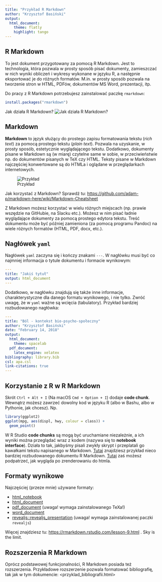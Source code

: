 ```yaml
---
title: "Przykład R Markdown"
author: "Krzysztof Basiński"
output: 
  html_document:
    theme: flatly
    highlight: tango
---
```


## R Markdown

To jest dokument przygotowany za pomocą R Markdown. Jest to technologia, która pozwala w prosty sposób pisać dokumenty, zamieszczać w nich wyniki obliczeń i wykresy wykonane w języku R, a następnie eksportować je do różnych formatów. M.in. w prosty sposób pozwala na tworzenie stron w HTML, PDFów, dokumentów MS Word, prezentacji, itp. 

Do pracy z R Markdown potrzebujesz zainstalować paczkę `rmarkdown`:

```r
install.packages("rmarkdown")
```

Jak działa R Markdown?
![Jak działa R Markdown?](../img/rmarkdown.png)

## Markdown

**Markdown** to język służący do prostego zapisu formatowania tekstu (*rich text*) za pomocą prostego tekstu (*plain text*). Pozwala na uzyskanie, w prosty sposób, estetycznie wyglądającego tekstu. Dodatkowo, dokumenty pisane w Markdown są (w miarę) czytelne same w sobie, w przeciwieństwie np. do dokumentów pisanych w TeX czy HTML. Teksty pisane w Markdown najczęściej konwertowane są do HTMLa i oglądane w przeglądarkach internetowych.

![Przykład](../img/md_html_browser.png)

Jak korzystać z Markdown? Sprawdź tu: <https://github.com/adam-p/markdown-here/wiki/Markdown-Cheatsheet>

Z Markdown możesz korzystać w wielu różnych miejscach (np. prawie wszędzie na GitHubie, na Slacku etc.). Możesz w nim pisać ładnie wyglądające dokumenty za pomocą prostego edytora tekstu. Treść dokumentu może być później zamieniona (za pomocą programu Pandoc) na wiele różnych formatów (HTML, PDF, docx, etc.).

## Nagłówek `yaml`

Nagłówek `yaml` zaczyna się i kończy znakami `---`. W nagłówku musi być co najmniej informacja o tytule dokumentu i formacie wynikowym:

```yaml
---
title: "Jakiś tytuł"
output: html_document
---
```

Dodatkowo, w nagłówku znajdują się także inne informacje, charakterystyczne dla danego formatu wynikowego, i nie tylko. Zwróć uwagę, że w `yaml` ważne są wcięcia (tabulatory). Przykład bardziej rozbudowanego nagłówka: 

```yaml
---
title: "Ból - kontekst bio-psycho-społeczny"
author: "Krzysztof Basiński"
date: "February 14, 2018"
output:
  html_document:
    theme: spacelab
  pdf_document:
    latex_engine: xelatex
bibliography: library.bib
csl: apa.csl
link-citations: true
---
```

## Korzystanie z R w R Markdown

Skrót `Ctrl + Alt + I` (Na macOS `Cmd + Option + I`) dodaje **code chunk**. Wewnątrz możesz zawrzeć dowolny kod w języku R (albo w Bashu, albo w Pythonie, jak chcesz). Np.

```r
library(ggplot2)
ggplot(mpg, aes(displ, hwy, colour = class)) + 
  geom_point()
```

W R Studio **code chunks** są mogą być uruchamiane niezależnie, a ich wyniki można przeglądać wraz z kodem (nazywa się to **notebook interface**). Działa to tak, jakbyśmy pisali zwykły skrypt i przeplatali go kawałkami tekstu napisanego w Markdown. [Tutaj](chfq_cfa_ntbk.Rmd) znajdziesz przykład nieco bardziej rozbudowanego dokumentu R Markdown. [Tutaj](chfq_cfa_ntbk.html) zaś możesz podpatrzeć, jak wygląda po zrenderowaniu do htmla.


## Formaty wynikowe

Najczęściej (przeze mnie) używane formaty:

- [html_notebook](https://rmarkdown.rstudio.com/lesson-10.html)
- [html_document](http://rmarkdown.rstudio.com/html_document_format.html)
- [pdf_document](http://rmarkdown.rstudio.com/pdf_document_format.html) (uwaga! wymaga zainstalowanego TeXa!)
- [word_document](http://rmarkdown.rstudio.com/word_document_format.html)
- [revealjs::revealjs_presentation](https://rmarkdown.rstudio.com/revealjs_presentation_format.html) (uwaga! wymaga zainstalowanej paczki `revealjs`)

Więcej znajdziesz tu: <https://rmarkdown.rstudio.com/lesson-9.html> . Sky is the limit.

## Rozszerzenia R Markdown

Oprócz podstawowej funkcjonalności, R Markdown posiada też rozszerzenia. Przykładowe rozszerzenie pozwala formatować bibliografię, tak jak w tym dokumencie: <przyklad_bibliografii.html>